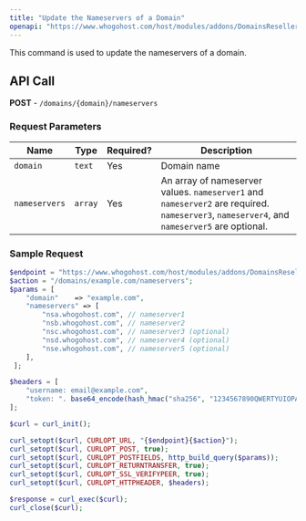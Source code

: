 ```yaml
---
title: "Update the Nameservers of a Domain"
openapi: "https://www.whogohost.com/host/modules/addons/DomainsReseller/api/index.php"
---
```

This command is used to update the nameservers of a domain.

## API Call

**POST** - `/domains/{domain}/nameservers`

### Request Parameters

| **Name**      | **Type** | **Required?** | **Description**                                                           |
|---------------|----------|---------------|---------------------------------------------------------------------------|
| `domain`      | `text`   | Yes           | Domain name                                                               |
| `nameservers` | `array`  | Yes           | An array of nameserver values. `nameserver1` and `nameserver2` are required. `nameserver3`, `nameserver4`, and `nameserver5` are optional. |

### Sample Request

```php
$endpoint = "https://www.whogohost.com/host/modules/addons/DomainsReseller/api/index.php";
$action = "/domains/example.com/nameservers";
$params = [
    "domain"    => "example.com",
    "nameservers" => [
        "nsa.whogohost.com", // nameserver1
        "nsb.whogohost.com", // nameserver2
        "nsc.whogohost.com", // nameserver3 (optional)
        "nsd.whogohost.com", // nameserver4 (optional)
        "nse.whogohost.com", // nameserver5 (optional)
    ],
 ];

$headers = [
    "username: email@example.com",
    "token: ". base64_encode(hash_hmac("sha256", "1234567890QWERTYUIOPASDFGHJKLZXCVBNM", "email@example.com:".gmdate("y-m-d H")))
];

$curl = curl_init();

curl_setopt($curl, CURLOPT_URL, "{$endpoint}{$action}");
curl_setopt($curl, CURLOPT_POST, true);
curl_setopt($curl, CURLOPT_POSTFIELDS, http_build_query($params));
curl_setopt($curl, CURLOPT_RETURNTRANSFER, true);
curl_setopt($curl, CURLOPT_SSL_VERIFYPEER, true);
curl_setopt($curl, CURLOPT_HTTPHEADER, $headers);

$response = curl_exec($curl);
curl_close($curl);
